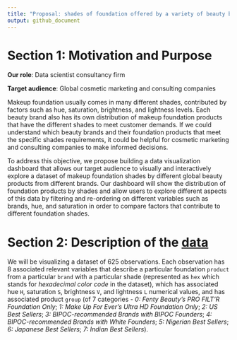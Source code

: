 ```yaml
---
title: "Proposal: shades of foundation offered by a variety of beauty brands around the world"
output: github_document
---
```


# Section 1: Motivation and Purpose

**Our role**: Data scientist consultancy firm

**Target audience**: Global cosmetic marketing and consulting companies

Makeup foundation usually comes in many different shades, contributed by factors such as hue, saturation, brightness, and lightness levels. Each beauty brand also has its own distribution of makeup foundation products that have the different shades to meet customer demands. If we could understand which beauty brands and their foundation products that meet the specific shades requirements, it could be helpful for cosmetic marketing and consulting companies to make informed decisions. 

To address this objective, we propose building a data visualization dashboard that allows our target audience to visually and interactively explore a dataset of makeup foundation shades by different global beauty products from different brands. Our dashboard will show the distribution of foundation products by shades and allow users to explore different aspects of this data by filtering and re-ordering on different variables such as brands, hue, and saturation in order to compare factors that contribute to different foundation shades.

# Section 2: Description of the [data](https://github.com/the-pudding/data/tree/master/makeup-shades)

We will be visualizing a dataset of 625 observations. Each observation has 8 associated relevant variables that describe a particular foundation `product` from a particular `brand` with a particular shade (represented as `hex` which stands for *hexadecimal color code* in the dataset), which has associated hue `H`, saturation `S`, brightness `V`, and lightness `L` numerical values, and has associated product `group` (of 7 categories - *0: Fenty Beauty's PRO FILT'R Foundation Only*; *1: Make Up For Ever's Ultra HD Foundation Only*; *2: US Best Sellers*; *3: BIPOC-recommended Brands with BIPOC Founders*; *4: BIPOC-recommended Brands with White Founders*; *5: Nigerian Best Sellers*; *6: Japanese Best Sellers*; *7: Indian Best Sellers*).    

